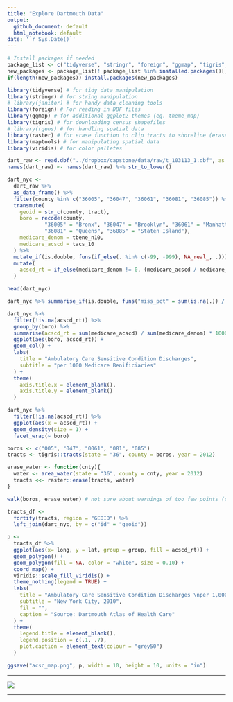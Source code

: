 ```yaml
---
title: "Explore Dartmouth Data"
output:
  github_document: default
  html_notebook: default
date: '`r Sys.Date()`'
---
```


```r
# Install packages if needed
package_list <- c("tidyverse", "stringr", "foreign", "ggmap", "tigris", "raster", "maptools", "viridis", "rmarkdown", "knitr")
new_packages <- package_list[! package_list %in% installed.packages()[,"Package"]]
if(length(new_packages)) install.packages(new_packages)

library(tidyverse) # for tidy data manipulation
library(stringr) # for string manipulation
# library(janitor) # for handy data cleaning tools
library(foreign) # For reading in DBF files
library(ggmap) # for additional ggplot2 themes (eg. theme_map)
library(tigris) # for downloading census shapefiles
# library(rgeos) # for handling spatial data
library(raster) # for erase function to clip tracts to shoreline (erase water)
library(maptools) # for manipulating spatial data
library(viridis) # for color palletes
```

```r
dart_raw <- read.dbf("../dropbox/capstone/data/raw/t_103113_1.dbf", as.is = TRUE)
names(dart_raw) <- names(dart_raw) %>% str_to_lower()
```

```r
dart_nyc <- 
  dart_raw %>% 
  as_data_frame() %>% 
  filter(county %in% c("36005", "36047", "36061", "36081", "36085")) %>% 
  transmute(
    geoid = str_c(county, tract),
    boro = recode(county, 
    		"36005" = "Bronx", "36047" = "Brooklyn", "36061" = "Manhattan", 
    		"36081" = "Queens", "36085" = "Staten Island"),
    medicare_denom = tbene_n10,
    medicare_acscd = tacs_10
  ) %>% 
  mutate_if(is.double, funs(if_else(. %in% c(-99, -999), NA_real_, .))) %>% 
  mutate(
    acscd_rt = if_else(medicare_denom != 0, (medicare_acscd / medicare_denom)*1000, NA_real_)
  )

head(dart_nyc)
```


```r
dart_nyc %>% summarise_if(is.double, funs("miss_pct" = sum(is.na(.)) / n()))
```

```r
dart_nyc %>% 
  filter(!is.na(acscd_rt)) %>% 
  group_by(boro) %>% 
  summarise(acscd_rt = sum(medicare_acscd) / sum(medicare_denom) * 1000) %>% 
  ggplot(aes(boro, acscd_rt)) +
  geom_col() +
  labs(
    title = "Ambulatory Care Sensitive Condition Discharges",
    subtitle = "per 1000 Medicare Benificiaries"
  ) +
  theme(
    axis.title.x = element_blank(), 
    axis.title.y = element_blank()
  )
```

```r
dart_nyc %>% 
  filter(!is.na(acscd_rt)) %>% 
  ggplot(aes(x = acscd_rt)) +
  geom_density(size = 1) +
  facet_wrap(~ boro)
```

```r
boros <- c("005", "047", "0061", "081", "085")
tracts <- tigris::tracts(state = "36", county = boros, year = 2012)

erase_water <- function(cnty){
  water <- area_water(state = "36", county = cnty, year = 2012)
  tracts <<- raster::erase(tracts, water)
}

walk(boros, erase_water) # not sure about warnings of too few points (doesn't seem like issue ...yet)

tracts_df <-
  fortify(tracts, region = "GEOID") %>% 
  left_join(dart_nyc, by = c("id" = "geoid"))
```

```r
p <-
  tracts_df %>% 
  ggplot(aes(x= long, y = lat, group = group, fill = acscd_rt)) +
  geom_polygon() +
  geom_polygon(fill = NA, color = "white", size = 0.10) +
  coord_map() +
  viridis::scale_fill_viridis() +
  theme_nothing(legend = TRUE) +
  labs(
    title = "Ambulatory Care Sensitive Condition Discharges \nper 1,000 Medicare Benificiaries",
    subtitle = "New York City, 2010",
    fil = "",
    caption = "Source: Dartmouth Atlas of Health Care"
  ) +
  theme(
    legend.title = element_blank(),
    legend.position = c(.1, .7),
    plot.caption = element_text(colour = "grey50")
  )

ggsave("acsc_map.png", p, width = 10, height = 10, units = "in")
```

***

![](./acsc_map.png)

***







